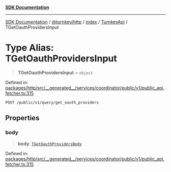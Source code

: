 [**SDK Documentation**](../../../../../../README.mdx)

***

[SDK Documentation](../../../../../../packages.mdx) / [@turnkey/http](../../../../README.mdx) / [index](../../../README.mdx) / [TurnkeyApi](../README.mdx) / TGetOauthProvidersInput

# Type Alias: TGetOauthProvidersInput

> **TGetOauthProvidersInput** = `object`

Defined in: [packages/http/src/\_\_generated\_\_/services/coordinator/public/v1/public\_api.fetcher.ts:315](https://github.com/tkhq/sdk/blob/3a88af7d1d927c6022706911d6af0f92f1440e00/packages/http/src/__generated__/services/coordinator/public/v1/public_api.fetcher.ts#L315)

`POST /public/v1/query/get_oauth_providers`

## Properties

### body

> **body**: [`TGetOauthProvidersBody`](TGetOauthProvidersBody.mdx)

Defined in: [packages/http/src/\_\_generated\_\_/services/coordinator/public/v1/public\_api.fetcher.ts:315](https://github.com/tkhq/sdk/blob/3a88af7d1d927c6022706911d6af0f92f1440e00/packages/http/src/__generated__/services/coordinator/public/v1/public_api.fetcher.ts#L315)
